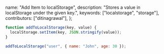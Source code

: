   name: "Add Item to localStorage",
  description: "Stores a value in localStorage under the given key.",
  keywords: ["localstorage", "storage"],
  contributors: ["ditinagrawal"],
};

```javascript
function addToLocalStorage(key, value) {
  localStorage.setItem(key, JSON.stringify(value));
}
```

```javascript
addToLocalStorage("user", { name: "John", age: 30 });
```
